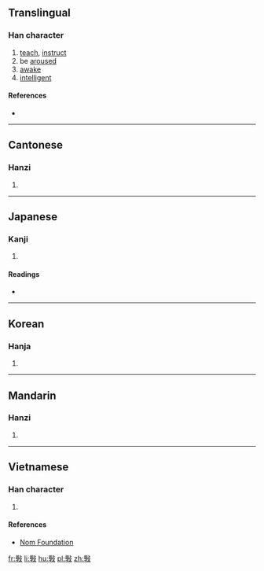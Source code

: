 {{also|斆}}
==Translingual==

===Han character===
{{Han char|rn=66|rad=攴|as=16|sn=20|four=|canj=HDYE|ids=⿰學攴}}

# [[teach]], [[instruct]]
# be [[arouse]]d
# [[awake]]
# [[intelligent]]

====References====
* {{Han ref|kx=0476.230|dkj=13431|dj=0831.230|hdz=21480.080|uh=6585|ud=25989}}

----

==Cantonese==

===Hanzi===
{{yue-hanzi|jyut=[[haau6]], [[hok6]]|y=haau6, hok6|sim=𢽾}}

# {{defn|lang=yue|sort=攴16}}

----

==Japanese==

===Kanji===
{{ja-kanji|grade=|rs=攴16}}

# {{defn|lang=ja|sort=攴16}}

====Readings====
* {{ja-readings|on=[[こう]] (kō), [[ぎょう]] (gyō), [[かく]] (kaku), [[がく]] (gaku)|kun=[[おしえる]] (oshieru)}}

----

==Korean==

===Hanja===
{{ko-hanja|hangeul=효|eumhun=|rv=hyo|mr=hyo|y=hyo}}

# {{defn|lang=ko|sort=攴16}}

----

==Mandarin==

===Hanzi===
{{cmn-hanzi|sim=𢽾|pin=[[xiào]] ([[xiao4]])|wg=hsiao<sup>4</sup>}}

# {{defn|lang=cmn|sort=攴16}}

----

==Vietnamese==

===Han character===
{{vi-readings|rs=攴16|hanviet=hiệu}}

# {{defn|lang=vi|sort=攴16}}

====References====
* [http://nomfoundation.org/common/nom_details.php?codepoint=6585 Nom Foundation]

[[fr:斅]]
[[li:斅]]
[[hu:斅]]
[[pl:斅]]
[[zh:斅]]